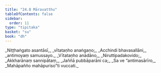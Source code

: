 ```yaml
---
title: "24.8 Māravatthu"
tableOfContents: false
sidebar:
  order: 11
type: "tipitaka"
basket: "su"
book: "dh"
---
```



<DynamicBreadcrumb />

<Division number="351" book="dh" bookNo="18" page="64">

<Paragraph number="377" type="verses" book="dh">
_Niṭṭhaṅgato asantāsī,_  
_vītataṇho anaṅgaṇo;_  
_Acchindi bhavasallāni,_  
_antimoyaṃ samussayo._  

</Paragraph>

</Division>
<Division number="352" book="dh" bookNo="18" page="64">

<Paragraph number="378" type="verses" book="dh">
_Vītataṇho anādāno,_  
_Niruttipadakovido;_  
_Akkharānaṃ sannipātaṃ,_  
_Jaññā pubbāparāni ca;_  
_Sa ve “antimasārīro,_  
_Mahāpañño mahāpuriso”ti vuccati._
</Paragraph>
</Division>